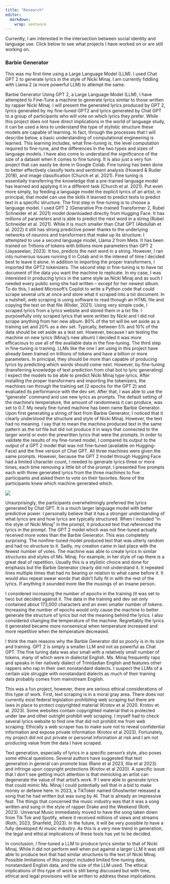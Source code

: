 ```yaml
---
title: "Research"
editor: 
  markdown: 
    wrap: sentence
---
```


Currently, I am interested in the intersection between social identity and language use.
Click below to see what projects I have worked on or are still working on.

### Barbie Generator

This was my first time using a Large Language Model (LLM).
I used Chat GPT 2 to generate lyrics in the style of Nicki Minaj.
I am currently fiddling with Llama 2 (a more powerful LLM) to attempt the same.

Barbie Generator Using GPT 2, a Large Language Model (LLM), I have attempted to Fine-Tune a machine to generate lyrics similar to those written by rapper Nicki Minaj.
I will present the generated lyrics produced by GPT 2, lyrics generated by my fine-tuned GPT2 and lyrics generated by Chat GPT to a group of participants who will vote on which lyrics they prefer.
While this project does not have direct implications in the world of language study, it can be used a lens to understand the type of stylistic structure these models are capable of learning.
In fact, through the processes that I will describe below, a basic understanding of computational engineering is learned.
This learning includes, what fine-tuning is, the level computation required to fine-tune, and the differences in the two types and sizes of language models.
I have also come to understand the significance of the size of a dataset when it comes to fine tuning.
It is also just a very fun project that can easily be done in Google Colab.
Fine tuning has been done to better effectively classify texts and sentiment analysis (Howard & Ruder 2018), and image classification (Church et al. 2021).
Fine tuning is essentially transferring the knowledge that a pre-trained language model has learned and applying it in a different task (Church et al. 2021).
Put even more simply, by feeding a language model the explicit lyrics of an artist, in principal, that model can use the skills it learned to predict texts to predict text in a specific structure.
The first step in fine-tuning is to choose a language model.
I used GPT 2 (Generative Pre-trained Transformer 2, Rubel Schneider et al. 2021) model downloaded directly from Hugging Face.
It has millions of parameters and is able to predict the next word in a string (Rubel Schneider et al. 2021).
While it is much smaller than Chat GPT (Abdullah et al. 2022) it still has strong predictive power thanks to the underlying networks of neurons and transformers that make up its structure.
I attempted to use a second language model, Llama 2 from Meta.
It has been trained on Trillions of tokens with billions more parameters than GPT 2 (Jayaseelan, 2023).
It too, predicts the next word in a string.
However, I ran into numerous issues running it in Colab and in the interest of time I decided best to leave it alone.
In addition to importing the proper transformers, I imported the GPT2 tokenizers.
The second step in fine-tuning is to have txt document of the data you want the machine to replicate.
In my case, I was interested in producing lyrics in the same style as Nicki Minaj and as such I needed every public song she had written -- except for her newest album.
To do this, I asked Microsoft's Copilot to write a Python code that could scrape several urls at once and store what it scraped into a txt document.
In a nutshell, web scraping is using software to read through an HTML file and copying the text on that file (Khder, 2021).
Using very simple code, I scraped lyrics from a lyrics website and stored them in a txt file.
I purposefully only scraped lyrics that were written by Nicki and I did not scrape anything from her new album.
80% of the txt will be set aside as a training set and 20% as a dev set.
Typically, between 5% and 10% of the data should be set aside as a test set.
However, because I am testing the machine on new lyrics (Minaj's new album) I decided it was more efficacious to use all of the available data in the fine-tuning.
The third step in fine-tuning is training.
LLMs like the one I am using in this project have already been trained on trillions of tokens and have a billion or more parameters.
In principal, they should be more than capable of producing lyrics by predicting which words should come next.
However, by fine-tuning (transferring knowledge of text prediction from chat bot to lyric generating) I expect the models to be able to predict Nicki Minaj type lyrics.
After installing the proper transformers and importing the tokenizers, the machines ran through the training set (2 epochs for the GPT 2) and evaluated its performance with the dev set.
After that, I was able to use the "generate" command and use new lyrics as prompts.
The default setting of the machine's temperature, the amount of randomness it can produce, was set to 0.7.
My newly fine-tuned machine has been name Barbie Generator.
Upon first generating a string of text from Barbie Generator, I noticed that it clearly understood the structure and style of Nicki Minaj.
However, the text had no meaning.
I say that to mean the machine produced text in the same pattern as the txt file but did not produce it in ways that connected to the larger world or even the prewritten lyrics that were the prompts.
In order to validate the results of my fine-tuned model, I compared its output to the output of a GPT 2 model that was not fine-tuned (available on Hugging-Face) and the free version of Chat GPT. All three machines were given the same prompts.
However, because the GPT 2 model through Hugging Face had a limited character count, I needed to generate lyrics three or more times, each time removing a little bit of the prompt.
I presented five prompts each with three generated lyrics from the three machines to five participants and asked them to vote on their favorites.
None of the participants knew which machine generated which.

![](images/Screenshot 2024-05-21 161221-01.png){fig-align="left"}

Unsurprisingly, the participants overwhelmingly preferred the lyrics generated by Chat GPT. It is a much larger language model with better predictive power.
I personally believe that it has a stronger understanding of what lyrics are and how lyrics are typically structured.
When I included "in the style of Nicki Minaj" in the prompt, it produced text that referenced the lyrics in the prompt.
The GPT 2 model which was not fine-tuned actually received more votes than the Barbie Generator.
This was completely surprising.
The nonfine-tuned model produced text that was utterly random and had no structure to it.
Sadly, my creation came in last place with the fewest number of votes.
The machine was able to create lyrics in similar structures and styles of Ms. Minaj.
For example, in her style of rap there is a great deal of repetition.
Usually this is a stylistic choice and done for emphasis but the Barbie Generator clearly did not understand it.
It repeated lines multiple times that had no bearing or relation to what came before it.
It would also repeat swear words that didn't fully fit in with the rest of the lyrics.
If anything it sounded more like the musings of an insane person.

I considered increasing the number of epochs in the training (it was set to two) but decided against it.
The data in the training and dev set only contained about 173,000 characters and an even smaller number of tokens.
Increasing the number of epochs would only cause the machine to better generate the structure of lyrics but not the meaning behind the lyrics.
I also considered changing the temperature of the machine.
Regrettably the lyrics it generated became more nonsensical when temperature increased and more repetitive when the temperature decreased.

I think the main reasons why the Barbie Generator did so poorly is in its size and training.
GPT 2 is simply a smaller LLM and not as powerful as Chat GPT. The fine tuning data was also small with a relatively small number of tokens, many of which were in dialectal English.
Ms. Minaj frequently raps and speaks in her natively dialect of Trinidadian English and features other rappers who rap in their own nonstandard dialects.
I suspect the LLMs of a certain size struggle with nonstandard dialects as much of their training data probably comes from mainstream English.

This was a fun project, however, there are serious ethical considerations of this type of work.
First, text scraping is in a moral gray area.
There does not currently exist federal legislation prohibiting web scraping but there are laws in place to protect copyrighted material (Krotov et al 2020. Krotov et al. 2023).
Some websites contain copyrighted material that is protected under law and other outright prohibit web scraping.
I myself had to check several lyrics website to find one that did not prohibit me from web scraping.
Ethically a web scraper has to make sure not to reveal confidential information and expose private information (Krotov et al 2023).
Fortunately, my project did not put private or personal information at risk and I am not producing value from the data I have scraped.

Text generation, especially of lyrics in a specific person's style, also poses some ethical questions.
Several authors have suggested that text generation in general can promote bias (Rane et al 2023, Illia et al 2023) and infringe upon copyright protections (Krotov et al 2020).
A specific issue that I don't see getting much attention is that mimicking an artist can degenerate the value of that artist's work.
If I were able to generate lyrics that could mimic Ms. Minaj I could potentially sell that in a bid to make money or defame here.
In 2023, a TikToker named Ghostwriter released a song that he had written but was sung by AI.
That is already an impressive feat.
The things that concerned the music industry was that it was a song written and sung in the style of rapper Drake and the Weekend (Roth, 2023).
Universal Music immediately moved to have the song taken down from Tik Tok and Spotify, where it received millions of views and streams (Roth, 2023, Shanfeld, 2023).
In the future, it will be very possible to have a fully developed AI music industry.
As this is a very new trend in generation, the legal and ethical implications of these tools has yet to be decided.

In conclusion, I fine-tuned a LLM to produce lyrics similar to that of Nicki Minaj.
While it did not perform well when put against a larger LLM it was still able to produce text that had similar structures to the text of Nicki Minaj.
Possible limitations of this project included limited fine-tuning data, nonstandard English data, and the size of the LLM used.
The ethical implications of this type of work is still being discussed but with time, ethical and legal provisions will be written to address these implications.
